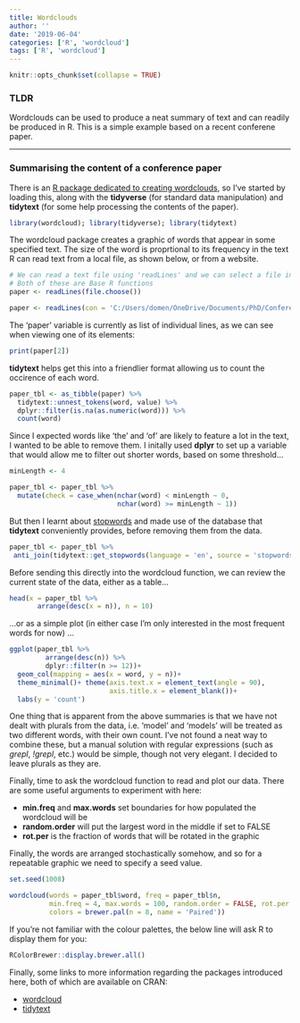 ```yaml
---
title: Wordclouds
author: ''
date: '2019-06-04'
categories: ['R', 'wordcloud']
tags: ['R', 'wordcloud']
---
```


```r
knitr::opts_chunk$set(collapse = TRUE)
```

### TLDR
Wordclouds can be used to produce a neat summary of text and can readily be produced in R. This is a simple example based on a recent conferene paper.

---

### Summarising the content of a conference paper

There is an [R package dedicated to creating wordclouds](https://cran.r-project.org/web/packages/wordcloud/index.html), so I've started by loading this, along with the **tidyverse** (for standard data manipulation) and **tidytext** (for some help processing the contents of the paper).

```r
library(wordcloud); library(tidyverse); library(tidytext)
```

The wordcloud package creates a graphic of words that appear in some specified text. The size of the word is proprtional to its frequency in the text
R can read text from a local file, as shown below, or from a website.

```r
# We can read a text file using 'readLines' and we can select a file interactively using 'file.choose'
# Both of these are Base R functions
paper <- readLines(file.choose())
```

```r
paper <- readLines(con = 'C:/Users/domen/OneDrive/Documents/PhD/Conferences/IPW2019/Wordcloud/confPaper.txt')
```

The 'paper' variable is currently as list of individual lines, as we can see when viewing one of its elements:
```r
print(paper[2])
```

**tidytext** helps get this into a friendlier format allowing us to count the occirence of each word.

```r
paper_tbl <- as_tibble(paper) %>% 
  tidytext::unnest_tokens(word, value) %>% 
  dplyr::filter(is.na(as.numeric(word))) %>% 
  count(word)
```

Since I expected words like 'the' and 'of' are likely to feature a lot in the text, I wanted to be able to remove them. I initally used **dplyr** to set up a variable that would allow me to filter out shorter words, based on some threshold...

```r
minLength <- 4

paper_tbl <- paper_tbl %>% 
  mutate(check = case_when(nchar(word) < minLength ~ 0,
                           nchar(word) >= minLength ~ 1))
```

But then I learnt about [stopwords](https://en.wikipedia.org/wiki/Stop_words) and made use of the database that **tidytext** conveniently provides, before removing them from the data.

```r
paper_tbl <- paper_tbl %>%  
 anti_join(tidytext::get_stopwords(language = 'en', source = 'stopwords-iso'))
```

Before sending this directly into the wordcloud function, we can review the current state of the data, either as a table...

```r
head(x = paper_tbl %>% 
       arrange(desc(x = n)), n = 10)
```
...or as a simple plot (in either case I'm only interested in the most frequent words for now) ...

```r
ggplot(paper_tbl %>% 
         arrange(desc(n)) %>% 
         dplyr::filter(n >= 12))+
  geom_col(mapping = aes(x = word, y = n))+
  theme_minimal()+ theme(axis.text.x = element_text(angle = 90), 
                         axis.title.x = element_blank())+
  labs(y = 'count')
```

One thing that is apparent from the above summaries is that we have not dealt with plurals from the data, i.e. 'model' and 'models' will be treated as two different words, with their own count. I've not found a neat way to combine these, but a manual solution with regular expressions (such as *grepl*, *!grepl*, etc.) would be simple, though not very elegant. I decided to leave plurals as they are.

Finally, time to ask the wordcloud function to read and plot our data. There are some useful arguments to experiment with here:

 * **min.freq** and **max.words** set boundaries for how populated the wordcloud will be
 * **random.order** will put the largest word in the middle if set to FALSE
 * **rot.per** is the fraction of words that will be rotated in the graphic
 
Finally, the words are arranged stochastically somehow, and so for a repeatable graphic we need to specify a seed value.

```r
set.seed(1008) 

wordcloud(words = paper_tbl$word, freq = paper_tbl$n, 
          min.freq = 4, max.words = 100, random.order = FALSE, rot.per = 0.25,
          colors = brewer.pal(n = 8, name = 'Paired'))

```

If you're not familiar with the colour palettes, the below line will ask R to display them for you:
```r
RColorBrewer::display.brewer.all()
```

Finally, some links to more information regarding the packages introduced here, both of which are available on CRAN:

* [wordcloud](https://cran.r-project.org/web/packages/wordcloud/index.html)
* [tidytext](https://cran.r-project.org/web/packages/tidytext/vignettes/tidytext.html)
